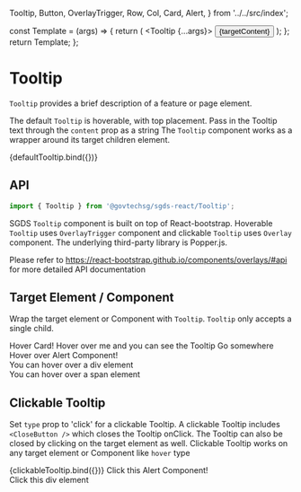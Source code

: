   Tooltip,
  Button,
  OverlayTrigger,
  Row,
  Col,
  Card,
  Alert,
} from '../../src/index';

<Meta
  title="Components/Tooltip"
  component={Tooltip}
/>

  const Template = (args) => {
    return (
      <Tooltip {...args}>
        <Button>{targetContent}</Button>
      </Tooltip>
    );
  };
  return Template;
};


# Tooltip

`Tooltip` provides a brief description of a feature or page element.

The default `Tooltip` is hoverable, with top placement. Pass in the Tooltip text through the `content` prop as a string
The `Tooltip` component works as a wrapper around its target children element.

<Canvas>
  <Story name="Default" args={{ content: 'This is a sample Tooltip' }}>
    {defaultTooltip.bind({})}
  </Story>
</Canvas>

## API

```jsx
import { Tooltip } from '@govtechsg/sgds-react/Tooltip'; 
```

<ArgsTable story="Default" />

SGDS `Tooltip` component is built on top of React-bootstrap. Hoverable `Tooltip` uses `OverlayTrigger` component and clickable `Tooltip` uses `Overlay` component.
The underlying third-party library is Popper.js.

Please refer to https://react-bootstrap.github.io/components/overlays/#api for more detailed API documentation

## Target Element / Component

Wrap the target element or Component with `Tooltip`. `Tooltip` only accepts a single child.

<Canvas>
  <Story name="Target Components">
    <div className="d-flex flex-column">
      <Tooltip content="This is a sample Tooltip">
        <Card>
          <Card.Body>
            <Card.Title>Hover Card! </Card.Title>
            <Card.Text>Hover over me and you can see the Tooltip</Card.Text>
            <Card.Link href="#">Go somewhere</Card.Link>
          </Card.Body>
        </Card>
      </Tooltip>
      <br />
      <Tooltip content="This is a sample Tooltip">
        <Alert variant="success">Hover over Alert Component!</Alert>
      </Tooltip>
    </div>
  </Story>
  <Story name="Target HTMLElements">
    <div className="d-flex flex-column">
      <Tooltip content="This is a sample Tooltip">
        <div>You can hover over a div element</div>
      </Tooltip>
      <Tooltip content="This is a sample Tooltip">
        <span>You can hover over a span element</span>
      </Tooltip>
    </div>
  </Story>
</Canvas>

## Clickable Tooltip

Set `type` prop to 'click' for a clickable Tooltip. A clickable Tooltip includes `<CloseButton />` which closes the Tooltip onClick.
The Tooltip can also be closed by clicking on the target element as well. Clickable Tooltip works on any target element or Component like `hover` type

<Canvas>
  <Story
    name="Clickable"
    args={{ content: 'This is a sample Tooltip', type: 'click' }}
  >
    {clickableTooltip.bind({})}
  </Story>
  <Story name="Clickable Components">
    <Tooltip content="This is a sample Tooltip" type="click">
      <Alert variant="success">Click this Alert Component!</Alert>
    </Tooltip>
  </Story>
  <Story name="Clickable Elements">
    <Tooltip content="This is a sample Tooltip" type="click">
      <div>Click this div element</div>
    </Tooltip>
  </Story>
</Canvas>
